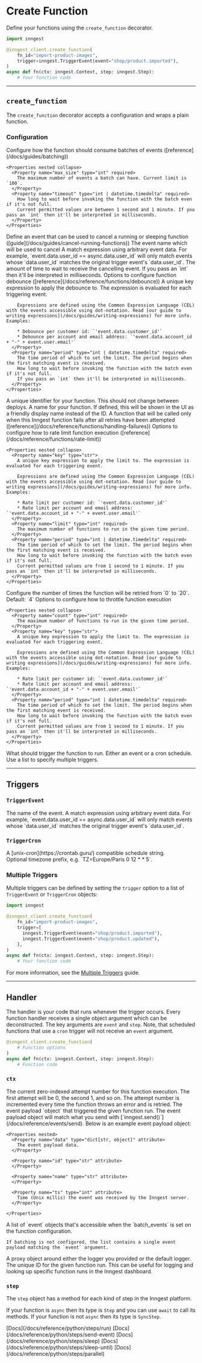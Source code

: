 # Create Function

Define your functions using the `create_function` decorator.

```py
import inngest

@inngest_client.create_function(
    fn_id="import-product-images",
    trigger=inngest.TriggerEvent(event="shop/product.imported"),
)
async def fn(ctx: inngest.Context, step: inngest.Step):
    # Your function code
```

---

## `create_function`

The `create_function` decorator accepts a configuration and wraps a plain function.

### Configuration

<Properties>
  <Property name="batch_events" type="Batch">
    Configure how the function should consume batches of events ([reference](/docs/guides/batching))

    <Properties nested collapse>
      <Property name="max_size" type="int" required>
        The maximum number of events a batch can have. Current limit is `100`.
      </Property>
      <Property name="timeout" type="int | datetime.timedelta" required>
        How long to wait before invoking the function with the batch even if it's not full.
        Current permitted values are between 1 second and 1 minute. If you pass an `int` then it'll be interpreted in milliseconds.
      </Property>
    </Properties>
  </Property>

  <Property name="cancel" type="Cancel">
    Define an event that can be used to cancel a running or sleeping function ([guide](/docs/guides/cancel-running-functions))
    <Properties nested collapse>
      <Property name="event" type="str" required>
        The event name which will be used to cancel
      </Property>
      <Property name="if_exp" type="str">
        A match expression using arbitrary event data. For example, `event.data.user_id == async.data.user_id` will only match events whose `data.user_id` matches the original trigger event's `data.user_id`.
      </Property>
      <Property name="timeout" type="int | datetime.timedelta">
        The amount of time to wait to receive the cancelling event. If you pass an `int` then it'll be interpreted in milliseconds.
      </Property>
    </Properties>
  </Property>

  <Property name="debounce" type="Debounce">
    Options to configure function debounce ([reference](/docs/reference/functions/debounce))
    <Properties nested collapse>
      <Property name="key" type="str">
        A unique key expression to apply the debounce to. The expression is evaluated for each triggering event.

        Expressions are defined using the Common Expression Language (CEL) with the events accessible using dot-notation. Read [our guide to writing expressions](/docs/guides/writing-expressions) for more info. Examples:

        * Debounce per customer id: `'event.data.customer_id'`
        * Debounce per account and email address: `'event.data.account_id + "-" + event.user.email'`
      </Property>
      <Property name="period" type="int | datetime.timedelta" required>
        The time period of which to set the limit. The period begins when the first matching event is received.
        How long to wait before invoking the function with the batch even if it's not full.
        If you pass an `int` then it'll be interpreted in milliseconds.
      </Property>
    </Properties>
  </Property>

  <Property name="fn_id" type="str" required>
    A unique identifier for your function. This should not change between deploys.
  </Property>

  <Property name="name" type="str">
    A name for your function. If defined, this will be shown in the UI as a friendly display name instead of the ID.
  </Property>

  <Property name="on_failure" type="function">
    A function that will be called only when this Inngest function fails after all retries have been attempted ([reference](/docs/reference/functions/handling-failures))
  </Property>

  <Property name="rate_limit" type="RateLimit">
    Options to configure how to rate limit function execution ([reference](/docs/reference/functions/rate-limit))

    <Properties nested collapse>
      <Property name="key" type="str">
        A unique key expression to apply the limit to. The expression is evaluated for each triggering event.

        Expressions are defined using the Common Expression Language (CEL) with the events accessible using dot-notation. Read [our guide to writing expressions](/docs/guides/writing-expressions) for more info. Examples:

        * Rate limit per customer id: `'event.data.customer_id'`
        * Rate limit per account and email address: `'event.data.account_id + "-" + event.user.email'`
      </Property>
      <Property name="limit" type="int" required>
        The maximum number of functions to run in the given time period.
      </Property>
      <Property name="period" type="int | datetime.timedelta" required>
        The time period of which to set the limit. The period begins when the first matching event is received.
        How long to wait before invoking the function with the batch even if it's not full.
        Current permitted values are from 1 second to 1 minute. If you pass an `int` then it'll be interpreted in milliseconds.
      </Property>
    </Properties>
  </Property>

  <Property name="retries" type="int">
    Configure the number of times the function will be retried from `0` to `20`. Default: `4`
  </Property>

  <Property name="throttle" type="Throttle">
    Options to configure how to throttle function execution

    <Properties nested collapse>
      <Property name="count" type="int" required>
        The maximum number of functions to run in the given time period.
      </Property>
      <Property name="key" type="str">
        A unique key expression to apply the limit to. The expression is evaluated for each triggering event.

        Expressions are defined using the Common Expression Language (CEL) with the events accessible using dot-notation. Read [our guide to writing expressions](/docs/guides/writing-expressions) for more info. Examples:

        * Rate limit per customer id: `'event.data.customer_id'`
        * Rate limit per account and email address: `'event.data.account_id + "-" + event.user.email'`
      </Property>
      <Property name="period" type="int | datetime.timedelta" required>
        The time period of which to set the limit. The period begins when the first matching event is received.
        How long to wait before invoking the function with the batch even if it's not full.
        Current permitted values are from 1 second to 1 minute. If you pass an `int` then it'll be interpreted in milliseconds.
      </Property>
    </Properties>
  </Property>

  <Property name="trigger" type="TriggerEvent | TriggerCron | list[TriggerEvent | TriggerCron]" required>
    What should trigger the function to run. Either an event or a cron schedule. Use a list to specify multiple triggers.
  </Property>
</Properties>

---

## Triggers

### `TriggerEvent`

<Properties>
  <Property name="event" type="str" required>
    The name of the event.
  </Property>
  <Property name="expression" type="str">
    A match expression using arbitrary event data. For example, `event.data.user_id == async.data.user_id` will only match events whose `data.user_id` matches the original trigger event's `data.user_id`.
  </Property>
</Properties>

### `TriggerCron`

<Properties>
  <Property name="cron" type="str" required>
    A [unix-cron](https://crontab.guru/) compatible schedule string. <br/>Optional timezone prefix, e.g. `TZ=Europe/Paris 0 12 * * 5`.
  </Property>
</Properties>

### Multiple Triggers

Multiple triggers can be defined by setting the `trigger` option to a list of `TriggerEvent` or `TriggerCron` objects:

```py
import inngest

@inngest_client.create_function(
    fn_id="import-product-images",
    trigger=[
      inngest.TriggerEvent(event="shop/product.imported"),
      inngest.TriggerEvent(event="shop/product.updated"),
    ],
)
async def fn(ctx: inngest.Context, step: inngest.Step):
    # Your function code
```

For more information, see the [Multiple
Triggers](/docs/guides/multiple-triggers) guide.

---

## Handler

The handler is your code that runs whenever the trigger occurs. Every function handler receives a single object argument which can be deconstructed. The key arguments are `event` and `step`. Note, that scheduled functions that use a `cron` trigger will not receive an `event` argument.

```py
@inngest_client.create_function(
    # Function options
)
async def fn(ctx: inngest.Context, step: inngest.Step):
    # Function code
```

### `ctx`

<Properties>
  <Property name="attempt" type="int" attribute>
    The current zero-indexed attempt number for this function execution. The first attempt will be 0, the second 1, and so on. The attempt number is incremented every time the function throws an error and is retried.
  </Property>

  <Property name="event" type="Event" attribute>
    The event payload `object` that triggered the given function run. The event payload object will match what you send with [`inngest.send()`](/docs/reference/events/send). Below is an example event payload object:

    <Properties nested>
      <Property name="data" type="dict[str, object]" attribute>
        The event payload data.
      </Property>

      <Property name="id" type="str" attribute>
      </Property>

      <Property name="name" type="str" attribute>
      </Property>

      <Property name="ts" type="int" attribute>
        Time (Unix millis) the event was received by the Inngest server.
      </Property>

    </Properties>
  </Property>

  <Property name="events" type="list[Event]" attribute>
    A list of `event` objects that's accessible when the `batch_events` is set on the function configuration.

    If batching is not configured, the list contains a single event payload matching the `event` argument.
  </Property>

  <Property name="logger" type="logging.Logger" attribute>
    A proxy object around either the logger you provided or the default logger.
  </Property>

  <Property name="run_id" type="str" attribute>
    The unique ID for the given function run. This can be useful for logging and looking up specific function runs in the Inngest dashboard.
  </Property>
</Properties>

### `step`

The `step` object has a method for each kind of step in the Inngest platform.

If your function is `async` then its type is `Step` and you can use `await` to call its methods. If your function is not `async` then its type is `SyncStep`.

<Properties>
  <Property name="run" type="Callable" attribute>
    [Docs](/docs/reference/python/steps/run)
  </Property>

  <Property name="send_event" type="Callable" attribute>
    [Docs](/docs/reference/python/steps/send-event)
  </Property>

  <Property name="sleep" type="Callable" attribute>
    [Docs](/docs/reference/python/steps/sleep)
  </Property>

  <Property name="sleep_until" type="Callable" attribute>
    [Docs](/docs/reference/python/steps/sleep-until)
  </Property>

  <Property name="_experimental_parallel" type="Callable" attribute version="0.2.0+">
    [Docs](/docs/reference/python/steps/parallel)
  </Property>
</Properties>
